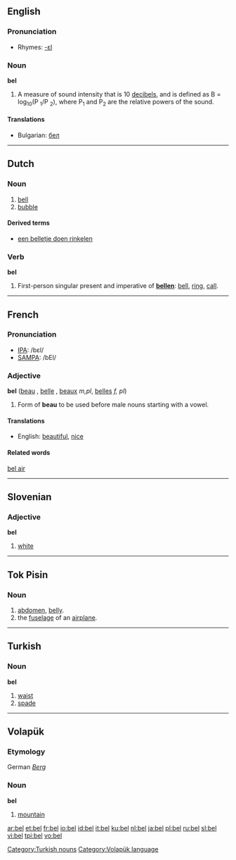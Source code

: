 ==English==

===Pronunciation===
*Rhymes: [[Rhymes:English:-ɛl|-ɛl]]

===Noun===
'''bel'''
#A measure of sound intensity that is 10 [[decibel]]s, and is defined as B = log<sub>10</sub>(P <sub>1</sub>/P <sub>2</sub>), where P<sub>1</sub> and P<sub>2</sub> are the relative powers of the sound.

====Translations====
*Bulgarian: [[бел]] {{m}}

----

==Dutch==

===Noun===
{{nl-noun|g1=m|g2=f|bellen|belletje}}

# [[bell]]
# [[bubble]]

====Derived terms====
*[[een belletje doen rinkelen]]

===Verb===
'''bel'''

# First-person singular present and imperative of '''[[bellen]]''': [[bell]], [[ring]], [[call]].

----

==French==

===Pronunciation===
*[[w:IPA|IPA]]: /bɛl/
*[[w:SAMPA|SAMPA]]: /bEl/

===Adjective===
'''bel''' {{m}} ([[beau]] {{m}}, [[belle]] {{f}}, [[beaux]] ''m,pl'', [[belles]] ''f, pl'')

# Form of '''beau''' to be used before male nouns starting with a vowel.

====Translations====
*English: [[beautiful]], [[nice]]

====Related words====
[[bel air]]

----

==Slovenian==
===Adjective===
'''bel'''

# [[white]]

----

==Tok Pisin==
===Noun===

# [[abdomen]], [[belly]].
# the [[fuselage]] of an [[airplane]].

----

==Turkish==
===Noun===
'''bel'''

# [[waist]]
# [[spade]]

[[Category:Turkish nouns]]

----

==Volapük==
===Etymology===
German ''[[Berg]]''
===Noun===
'''bel'''

# [[mountain]]

[[Category:Volapük language]]

[[ar:bel]]
[[et:bel]]
[[fr:bel]]
[[io:bel]]
[[id:bel]]
[[it:bel]]
[[ku:bel]]
[[nl:bel]]
[[ja:bel]]
[[pl:bel]]
[[ru:bel]]
[[sl:bel]]
[[vi:bel]]
[[tpi:bel]]
[[vo:bel]]